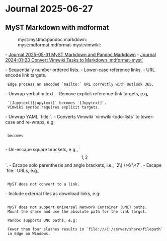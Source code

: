 = Journal 2025-06-27 =

== MyST Markdown with mdformat ==
:myst:mystmd:pandoc:markdown:
:myst:mdformat:mdformat-myst:vimwiki:

- [[/diary/2025-05-31#MyST Markdown and Pandoc Markdown|Journal 2025-05-31 MyST Markdown and Pandoc Markdown]]
- [[/diary/2024-01-20#mdformat-myst|Journal 2024-01-20 Convert Vimwiki Tasks to Markdown `mdformat-myst`]]

{{{bash
uv tool install mdformat \
  --with mdformat-myst \
  --with mdformat-pyproject \
  --with mdformat-ruff \
  --with mdformat-shfmt \
  --with mdformat-simple-breaks \
  --with mdformat-wikilink

mdformat --number *.md
}}}

- Sequentially number ordered lists.
- Lower-case reference links.
- URL encode link targets.
  Edge process an encoded `mailto:` URL correctly with Outlook 365.
- Unwrap verbatim text.
- Remove explicit reference-link targets, e.g,
  `[Jupytext][jupytext]` becomes `[Jupytext]`.
  Vimwiki syntax requires explicit targets.
- Unwrap YAML `title:`.
- Converts Vimwiki `vimwiki-todo-lists` to lower-case and re-wraps, e.g:
  {{{markdown
  - [X] Task 1
  - [X] Task 2
        Line 2
  }}}
  becomes
  {{{markdown
  - [x] Task 1
  - [x] Task 2
    Line 2
  }}}
- Un-escape square brackets, e.g., `\[1, 2\]`.
- Escape solo parenthesis and angle brackets, i.e., `2\) \>6 \<7`.
- Escape `file:` URLs, e.g.,
  {{{markdown
  \[Text\](file:///C:/abc/xyz.txt/)
  \<file:///C:/abc/xyz.txt/>
  }}}
  MyST does not convert to a link.
- Include external files as download links, e.g:
  {{{markdown
  [Volume 10 Issue 7](/c/Users/jdfen/Downloads/vol10_iss7_web.pdf)
  is rendered as
  [Volume 10 Issue 7](http://localhost:3100/vol10_iss7_web-d78d1d47b1d91fcc2e3ded640dbbb51d.pdf)
  }}}
  MyST does not support Universal Network Container (UNC) paths.
  Mount the share and use the absolute path for the link target.
  {{{bash
  sudo mount -t drvfs '\\server\share' /mnt/share
  }}}
  Pandoc supports UNC paths, e.g:
  {{{markdown
  [title](file:////server/share/filepath)
  }}}
  Fewer than four slashes results in `file:///C:/server/share/filepath`
  in Edge on Windows.
